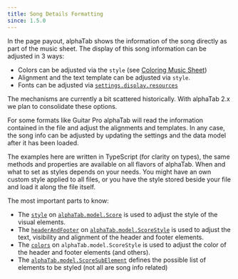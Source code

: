 ```yaml
---
title: Song Details Formatting
since: 1.5.0
---
```



<SinceBadge since="1.5.0"></SinceBadge>

In the page payout, alphaTab shows the information of the song directly as part of the music sheet. 
The display of this song information can be adjusted in 3 ways:

* Colors can be adjusted via the `style` (see [Coloring Music Sheet](./coloring.mdx))
* Alignment and the text template can be adjusted via `style`.
* Fonts can be adjusted via [`settings.display.resources`](/docs/reference/settings/display/resources)

The mechanisms are currently a bit scattered historically. With alphaTab 2.x we plan to consolidate these options.

For some formats like Guitar Pro alphaTab will read the information contained in the file and adjust the alignments and templates.
In any case, the song info can be adjusted by updating the settings and the data model after it has been loaded. 

The examples here are written in TypeScript (for clarity on types), the same methods and properties are available on all flavors of alphaTab.
When and what to set as styles depends on your needs. You might have an own custom style applied to all files, or you have the style stored beside
your file and load it along the file itself.


<FormattingTemplateSample />

The most important parts to know:

* The [`style`](docs/reference/types/model/score/style) on [`alphaTab.model.Score`](/docs/reference/types/model/score) is used to adjust the style of the visual elements. 
* The [`headerAndFooter`](/docs/reference/types/model/scorestyle/headerandfooter) on [`alphaTab.model.ScoreStyle`](/docs/reference/types/model/scorestyle/) is used to adjust the text, visibility and alignment of the header and footer elements. 
* The [`colors`](/docs/reference/types/model/elementstyle/colors) on `alphaTab.model.ScoreStyle` is used to adjust the color of the header and footer elements (and others).
* The [`alphaTab.model.ScoreSubElement`](/docs/reference/types/model/scoresubelement) defines the possible list of elements to be styled (not all are song info related)

